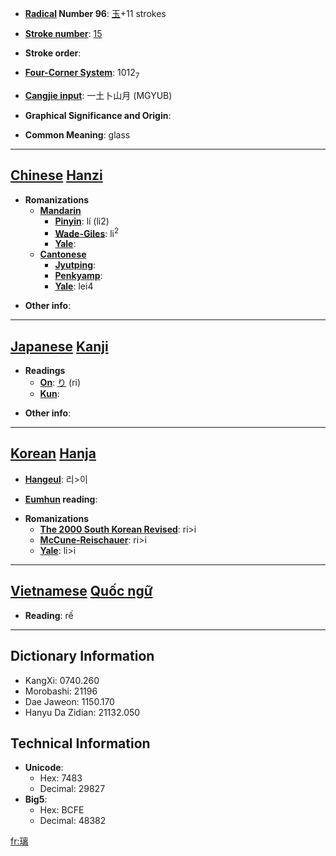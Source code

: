 * '''[[Wiktionary:Chinese radical index| Radical]] Number 96''': [[Wiktionary:Chinese radical index 玉|玉]]+11 strokes

* '''[[Wiktionary:Chinese total strokes index|Stroke number]]''': [[Wiktionary:Chinese total strokes index 15|15]]

* '''Stroke order''': 

* '''[[Wiktionary:Chinese four corner index|Four-Corner System]]''': 1012<sub>7</sub>

* '''[[Wiktionary:Chinese Cangjie index|Cangjie input]]''': 一土卜山月 (MGYUB)

* '''Graphical Significance and Origin''': 

* '''Common Meaning''': glass

----

== [[Chinese]] [[Hanzi]] ==

* '''Romanizations'''
** '''[[Mandarin]]'''
*** '''[[Pinyin]]''': lí (li2)
*** '''[[Wade-Giles]]''': li<sup>2</sup>
*** '''[[Yale]]''': 
** '''[[Cantonese]]'''
*** '''[[Jyutping]]''':
*** '''[[Penkyamp]]''': 
*** '''[[Yale]]''': lei4

* '''Other info''': 

----

== [[Japanese]] [[Kanji]] ==

* '''Readings'''
** '''[[On]]''': [[り]] (ri)
** '''[[Kun]]''': 

* '''Other info''':  

----

== [[Korean]] [[Hanja]] ==

* '''[[Hangeul]]''': 리>이

* '''[[Eumhun]] reading''': 

* '''Romanizations'''
** '''[[The 2000 South Korean Revised Romanization|The 2000 South Korean Revised]]''': ri>i
** '''[[McCune-Reischauer]]''': ri>i
** '''[[Yale]]''': li>i


----

== [[Vietnamese]] [[Quốc ngữ]] ==

* '''Reading''': rế

----

== Dictionary Information ==

* KangXi: 0740.260
* Morobashi: 21196
* Dae Jaweon: 1150.170
* Hanyu Da Zidian: 21132.050

== Technical Information ==

* '''Unicode''':
** Hex: 7483
** Decimal: 29827
* '''Big5''':
** Hex: BCFE
** Decimal: 48382

[[fr:璃]]